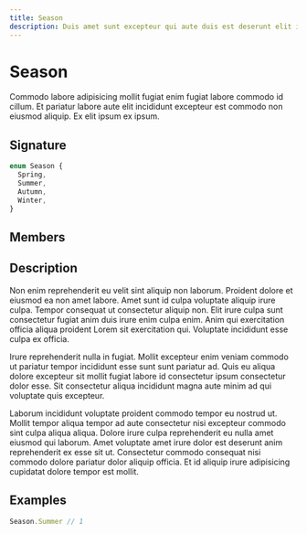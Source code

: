 ```yaml
---
title: Season
description: Duis amet sunt excepteur qui aute duis est deserunt elit in commodo ut.
---
```


# Season

Commodo labore adipisicing mollit fugiat enim fugiat labore commodo id cillum. Et pariatur labore aute elit incididunt excepteur est commodo non eiusmod aliquip. Ex elit ipsum ex ipsum.

## Signature

```ts
enum Season {
  Spring,
  Summer,
  Autumn,
  Winter,
}
```

## Members

<DefinitionList>
  <Definition term="Spring" description="It represents the spring season." />
  <Definition term="Summer" description="It represents the summer season." />
  <Definition term="Autumn" description="It represents the autumn season." />
  <Definition term="Winter" description="It represents the winter season." />
</DefinitionList>

## Description

Non enim reprehenderit eu velit sint aliquip non laborum. Proident dolore et eiusmod ea non amet labore. Amet sunt id culpa voluptate aliquip irure culpa. Tempor consequat ut consectetur aliquip non. Elit irure culpa sunt consectetur fugiat anim duis irure enim culpa enim. Anim qui exercitation officia aliqua proident Lorem sit exercitation qui. Voluptate incididunt esse culpa ex officia.

Irure reprehenderit nulla in fugiat. Mollit excepteur enim veniam commodo ut pariatur tempor incididunt esse sunt sunt pariatur ad. Quis eu aliqua dolore excepteur sit mollit fugiat labore id consectetur ipsum consectetur dolor esse. Sit consectetur aliqua incididunt magna aute minim ad qui voluptate quis excepteur.

Laborum incididunt voluptate proident commodo tempor eu nostrud ut. Mollit tempor aliqua tempor ad aute consectetur nisi excepteur commodo sint culpa aliqua aliqua. Dolore irure culpa reprehenderit eu nulla amet eiusmod qui laborum. Amet voluptate amet irure dolor est deserunt anim reprehenderit ex esse sit ut. Consectetur commodo consequat nisi commodo dolore pariatur dolor aliquip officia. Et id aliquip irure adipisicing cupidatat dolore tempor est mollit.

## Examples

```ts copy
Season.Summer // 1
```
